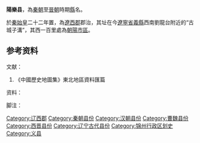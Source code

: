 '''陽樂县'''，為[[秦朝|秦朝]]至[[晉朝|晉朝]]時期[[縣|縣]]名。

於[[秦始皇|秦始皇]]二十二年置，為[[遼西郡|遼西郡]]郡治，其址在今[[遼寧省|遼寧省]][[義縣|義縣]]西南劉龍台附近的“古城子溝”，其西一百里處為[[朝阳市|朝陽]][[柳城|市區]]。

==参考资料==

;文献：
{{ReflistH}}
#《中國歷史地圖集》東北地區資料匯篇
{{ReflistF}}
;资料：
{{ReflistH}}

{{ReflistF}}
;脚注：
{{Reflist|2}}

{{辽宁行政区划小作品}}
{{DEFAULTSORT:Y}}
[[Category:辽西郡|Category:辽西郡]]
[[Category:秦朝县份|Category:秦朝县份]]
[[Category:汉朝县份|Category:汉朝县份]]
[[Category:曹魏县份|Category:曹魏县份]]
[[Category:西晋县份|Category:西晋县份]]
[[Category:辽宁古代县份|Category:辽宁古代县份]]
[[Category:锦州行政区划史|Category:锦州行政区划史]]
[[Category:义县|Category:义县]]
